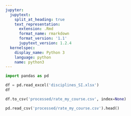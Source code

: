 ```yaml
---
jupyter:
  jupytext:
    split_at_heading: true
    text_representation:
      extension: .Rmd
      format_name: rmarkdown
      format_version: '1.1'
      jupytext_version: 1.2.4
  kernelspec:
    display_name: Python 3
    language: python
    name: python3
---
```


```python
import pandas as pd
```

```python
df = pd.read_excel('disciplines_SI.xlsx')
df
```

```python
df.to_csv('processed/rate_my_course.csv', index=None)
```

```python
pd.read_csv('processed/rate_my_course.csv').head()
```
